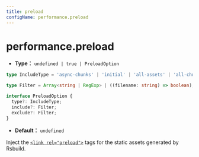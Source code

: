 ```yaml
---
title: preload
configName: performance.preload
---
```


# performance.preload

- **Type：** `undefined | true | PreloadOption`

```ts
type IncludeType = 'async-chunks' | 'initial' | 'all-assets' | 'all-chunks';

type Filter = Array<string | RegExp> | ((filename: string) => boolean);

interface PreloadOption {
  type?: IncludeType;
  include?: Filter;
  exclude?: Filter;
}
```

- **Default：** `undefined`

Inject the [`<link rel="preload">`](https://developer.mozilla.org/zh-CN/docs/Web/HTML/Attributes/rel/preload) tags for the static assets generated by Rsbuild.


<RsbuildConig />

